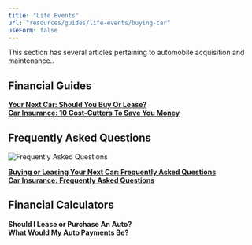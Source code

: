 ```yaml
---
title: "Life Events"
url: "resources/guides/life-events/buying-car"
useForm: false
---
```


  
This section has several articles pertaining to automobile acquisition and maintenance..  
  

Financial Guides
----------------

[**Your Next Car: Should You Buy Or Lease?**](next-car-fg)  
[**Car Insurance: 10 Cost-Cutters To Save You Money**](car-insurance-fg)  

Frequently Asked Questions
--------------------------

![Frequently Asked Questions](../../../../../../../assets/images/icon-faq.png)

[**Buying or Leasing Your Next Car: Frequently Asked Questions**](next-car-faq)  
[**Car Insurance: Frequently Asked Questions**](car-insurance-faq)  

Financial Calculators
---------------------

**Should I Lease or Purchase An Auto?**  
**What Would My Auto Payments Be?**

